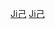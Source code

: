 {{Catnav|頁面分類|人类学|文化人类学|家世與傳承|系譜學|姓氏|漢字姓氏}}
{{Catnav|頁面分類|人类学|文化人类学|家世與傳承|系譜學|姓氏|中國姓氏}}

{{catmore}}

{{catAZ}}

[[Category:漢姓|Ji己]]
[[Category:中國姓氏|Ji己]]